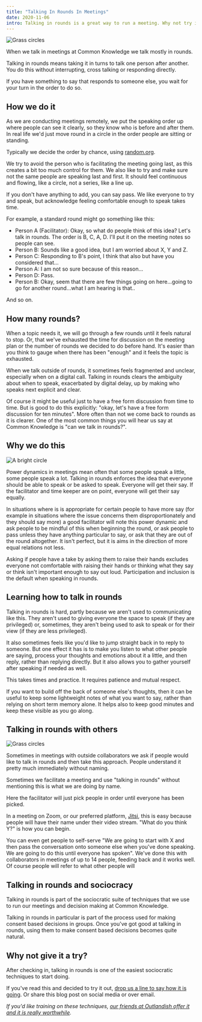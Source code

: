 ```yaml
---
title: "Talking In Rounds In Meetings"
date: 2020-11-06
intro: Talking in rounds is a great way to run a meeting. Why not try it?
---
```


![Grass circles](../../assets/rounds.jpg)

When we talk in meetings at Common Knowledge we talk mostly in rounds.

Talking in rounds means taking it in turns to talk one person after another. You do this without interrupting, cross talking or responding directly.

If you have something to say that responds to someone else, you wait for your turn in the order to do so.

## How we do it

As we are conducting meetings remotely, we put the speaking order up where people can see it clearly, so they know who is before and after them. In real life we'd just move round in a circle in the order people are sitting or standing.

Typically we decide the order by chance, using [random.org](https://www.random.org/).

We try to avoid the person who is facilitating the meeting going last, as this creates a bit too much control for them. We also like to try and make sure not the same people are speaking last and first. It should feel continuous and flowing, like a circle, not a series, like a line up.

If you don't have anything to add, you can say pass. We like everyone to try and speak, but acknowledge feeling comfortable enough to speak takes time.

For example, a standard round might go something like this:

- Person A (Facilitator): Okay, so what do people think of this idea? Let's talk in rounds. The order is B, C, A, D. I'll put it on the meeting notes so people can see.
- Person B: Sounds like a good idea, but I am worried about X, Y and Z.
- Person C: Responding to B's point, I think that also but have you considered that...
- Person A: I am not so sure because of this reason...
- Person D: Pass.
- Person B: Okay, seem that there are few things going on here...going to go for another round...what I am hearing is that..

And so on.

## How many rounds?

When a topic needs it, we will go through a few rounds until it feels natural to stop. Or, that we've exhausted the time for discussion on the meeting plan or the number of rounds we decided to do before hand. It's easier than you think to gauge when there has been "enough" and it feels the topic is exhausted.

When we talk outside of rounds, it sometimes feels fragmented and unclear, especially when on a digital call. Talking in rounds clears the ambiguity about when to speak, exacerbated by digital delay, up by making who speaks next explicit and clear.

Of course it might be useful just to have a free form discussion from time to time. But is good to do this explicitly: "okay, let's have a free form discussion for ten minutes". More often than not we come back to rounds as it is clearer. One of the most common things you will hear us say at Common Knowledge is "can we talk in rounds?".

## Why we do this

![A bright circle](../../assets/circle-2.jpg)

Power dynamics in meetings mean often that some people speak a little, some people speak a lot. Talking in rounds enforces the idea that everyone should be able to speak or be asked to speak. Everyone will get their say. If the facilitator and time keeper are on point, everyone will get their say equally.

In situations where is is appropriate for certain people to have more say (for example in situations where the issue concerns them disproportionately and they should say more) a good facilitator will note this power dynamic and ask people to be mindful of this when beginning the round, or ask people to pass unless they have anything particular to say, or ask that they are out of the round altogether. It isn't perfect, but it is aims in the direction of more equal relations not less.

Asking if people have a take by asking them to raise their hands excludes everyone not comfortable with raising their hands or thinking what they say or think isn't important enough to say out loud. Participation and inclusion is the default when speaking in rounds.

## Learning how to talk in rounds

Talking in rounds is hard, partly because we aren't used to communicating like this. They aren't used to giving everyone the space to speak (if they are privileged) or, sometimes, they aren't being used to ask to speak or for their view (if they are less privileged).

It also sometimes feels like you'd like to jump straight back in to reply to someone. But one effect it has is to make you listen to what other people are saying, process your thoughts and emotions about it a little, and then reply, rather than replying directly. But it also allows you to gather yourself after speaking if needed as well.

This takes times and practice. It requires patience and mutual respect.

If you want to build off the back of someone else's thoughts, then it can be useful to keep some lightweight notes of what you want to say, rather than relying on short term memory alone. It helps also to keep good minutes and keep these visible as you go along.

## Talking in rounds with others

![Grass circles](../../assets/circle-3.jpg)

Sometimes in meetings with outside collaborators we ask if people would like to talk in rounds and then take this approach. People understand it pretty much immediately without naming.

Sometimes we facilitate a meeting and use "talking in rounds" without mentioning this is what we are doing by name.

Here the facilitator will just pick people in order until everyone has been picked.

In a meeting on Zoom, or our preferred platform, [Jitsi](https://jitsi.org/), this is easy because people will have their name under their video stream. "What do you think Y?" is how you can begin.

You can even get people to self-serve "We are going to start with X and then pass the conversation onto someone else when you've done speaking. We are going to do this until everyone has spoken". We've done this with collaborators in meetings of up to 14 people, feeding back and it works well. Of course people will refer to what other people will

## Talking in rounds and sociocracy

Talking in rounds is part of the sociocratic suite of techniques that we use to run our meetings and decision making at Common Knowledge.

Talking in rounds in particular is part of the process used for making consent based decisions in groups. Once you've got good at talking in rounds, using them to make consent based decisions becomes quite natural.

## Why not give it a try?

After checking in, talking in rounds is one of the easiest sociocratic techniques to start doing.

If you've read this and decided to try it out, [drop us a line to say how it is going](mailto:hello@commonknowledge.coop). Or share this blog post on social media or over email.

_If you'd like training on these techniques, [our friends at Outlandish offer it and it is really worthwhile](https://outlandish.com/workshop-sociocracy-and-better-decision-making/)._
